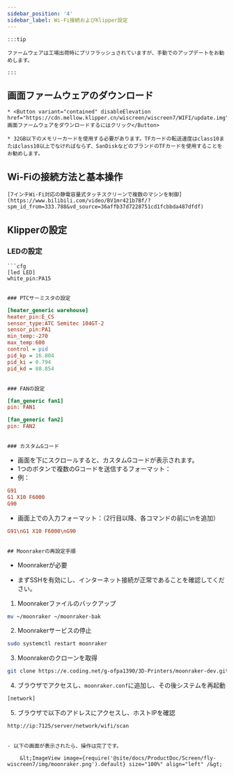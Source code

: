 ```yaml
---
sidebar_position: '4'
sidebar_label: Wi-Fi接続およびKlipper設定
---
```


 


```
:::tip

ファームウェアは工場出荷時にプリフラッシュされていますが、手動でのアップデートをお勧めします。

:::
```

## 画面ファームウェアのダウンロード

```
* <Button variant="contained" disableElevation href="https://cdn.mellow.klipper.cn/wiscreen/wiscreen7/WIFI/update.img">画面ファームウェアをダウンロードするにはクリック</Button>

* 32GB以下のメモリーカードを使用する必要があります。TFカードの転送速度はclass10またはclass10以上でなければならず、SanDiskなどのブランドのTFカードを使用することをお勧めします。
```

## Wi-Fiの接続方法と基本操作

```
[7インチWi-Fi対応の静電容量式タッチスクリーンで複数のマシンを制御](https://www.bilibili.com/video/BV1mr421b7Bf/?spm_id_from=333.788&vd_source=36affb37d7228751cd1fcbbda487dfdf)
```

## Klipperの設定

### LEDの設定

```
```cfg
[led LED]
white_pin:PA15
```
```

### PTCサーミスタの設定

```
```cfg
[heater_generic warehouse]
heater_pin:E_CS
sensor_type:ATC Semitec 104GT-2
sensor_pin:PA1
min_temp:-270
max_temp:600
control = pid
pid_kp = 16.804
pid_ki = 0.794
pid_kd = 88.854
```
```

### FANの設定

```
```cfg
[fan_generic fan1]
pin: FAN1
```


```cfg
[fan_generic fan2]
pin: FAN2
```
```

### カスタムGコード

```
* 画面を下にスクロールすると、カスタムGコードが表示されます。
* 1つのボタンで複数のGコードを送信するフォーマット：
* 例：

```cfg
G91
G1 X10 F6000
G90
```

* 画面上での入力フォーマット：（2行目以降、各コマンドの前に\nを追加）

```cfg
G91\nG1 X10 F6000\nG90
```
```

## Moonrakerの再設定手順

```
* Moonrakerが必要

* まずSSHを有効にし、インターネット接続が正常であることを確認してください。

1. Moonrakerファイルのバックアップ

```bash
mv ~/moonraker ~/moonraker-bak
```

2. Moonrakerサービスの停止

```bash
sudo systemctl restart moonraker
```

3. Moonrakerのクローンを取得

```bash
git clone https://e.coding.net/g-ofpa1390/3D-Printers/moonraker-dev.git -b flylcd-dev moonraker
```

4. ブラウザでアクセスし、`moonraker.conf`に追加し、その後システムを再起動

```bash
[network]
```

5. ブラウザで以下のアドレスにアクセスし、ホストIPを確認

```bash
http://ip:7125/server/network/wifi/scan
```
```

- 以下の画面が表示されたら、操作は完了です。

    &lt;ImageView image={require('@site/docs/ProductDoc/Screen/fly-wiscreen7/img/moonraker.png').default} size="100%" align="left" /&gt;
